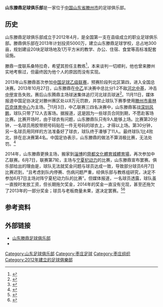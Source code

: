 {{Football club infobox 
| clubname = 山东滕鼎
| image    = File:Shandong Tengding FC logo.jpg
| fullname = 山东滕鼎足球俱乐部
| nickname = 
| founded  = 2012年4月
| dissolved = 2014年底
| city = [[中华人民共和国|中国]][[山东省|山东省]][[滕州市|滕州市]]
| ground   = [[滕州市奥体中心|滕州市奥体中心]]
| capacity = 40,000
| owner    = 山东锦华地产公司
| chairman =  
| ceo =   | ceotitle = 
| manager  = {{flagicon|CHN}} [[罗登仁|罗登仁]] 
| league   = [[中国足球乙级联赛|中国足球乙级联赛]] 
| season= 
| position = 
| current =  
}}

'''山东滕鼎足球俱乐部'''是一家位于[[中华人民共和国|中国]][[山东省|山东省]][[滕州市|滕州市]]的足球俱乐部。

==历史==
山东滕鼎足球俱乐部成立于2012年4月，是全国第一支在县级成立的职业足球俱乐部。滕鼎俱乐部在2013年计划投资5000万，建立山东滕鼎足球学校，总占地300亩，规划建设20块足球场地及1万平方米的教学、办公、住宿、食堂等高标准配套设施。

滕鼎一度联系桑特拉奇，希望其担任主教练<ref>{{Cite web |url=http://sports.163.com/12/1205/09/8HUVSC4T00051C89.html |title=桑特拉奇入主山东滕鼎 |access-date=2013-05-25 |archive-url=https://web.archive.org/web/20160305021539/http://sports.163.com/12/1205/09/8HUVSC4T00051C89.html |archive-date=2016-03-05 |dead-url=yes }}</ref>，本来谈判一切顺利，他也曾来滕州实地考察过，但最终因为他个人的原因而没有实现。

2013年山东滕鼎首次参加[[中国足球乙级联赛|中国足球乙级联赛]]，预赛阶段列北区第四，进入全国总决赛。2013年10月27日，山东滕鼎在[[2013年中國足球乙級聯賽|中乙]]半决赛中总比分1:2不敌[[河北中基|河北中基]]，冲击[[中国足球甲级联赛|中甲]]宣告失败。赛后山东腾鼎主场球迷集体追打河北球员球迷<ref>{{Cite web |url=http://sports.163.com/13/1027/18/9C7BBMRM00051C89.html#p=9C7A77DL08QP0005 |title=中乙再爆大规模冲突！山东球迷追打河北球员球迷 |accessdate=2013-10-29 |archive-date=2013-10-29 |archive-url=https://web.archive.org/web/20131029210855/http://sports.163.com/13/1027/18/9C7BBMRM00051C89.html#p=9C7A77DL08QP0005 |dead-url=no }}</ref>。11月11日，媒体报道中国足协决定对滕州赛区处以8万元罚款，并禁止球队下赛季使用[[滕州市奥林匹克体育中心|滕州市奥林匹克体育中心]]为主场。<ref>{{cite news|title=中乙球迷群殴处罚：山东滕鼎1年内主场不得设奥体|url=http://sports.sina.com.cn/b/2013-11-01/03006861265.shtml|accessdate=2014-06-08|newspaper=北京青年报|date=2013-11-01|archive-date=2014-07-14|archive-url=https://web.archive.org/web/20140714144322/http://sports.sina.com.cn/b/2013-11-01/03006861265.shtml|dead-url=no}}</ref>11月3日，中乙联赛三四名决赛中，山东滕鼎客战[[深圳风鹏|深圳风鹏]]，球队只带了12人去客场。据报道，这是因为一些球员合同到期，不愿赴客场比赛。比赛开场时，由于球衣有问题，山东滕鼎队只有9人能够上场。比赛第20分钟，一名球员用胶带把号码贴在一件无号码的球衣上，才得以上场。第30分钟，另一名球员用同样的方法准备好了球衣，球队终于凑够了11人。最终球队1比4败北，排在总决赛第4名。中国足协表示，山东滕鼎的做法不算消极比赛，无法处罚。<ref>{{cite news|title=中乙奇观！山东滕鼎首发仅9人 球衣贴胶带比赛|url=http://sports.sohu.com/20131103/n389456238.shtml|accessdate=2014-06-08|newspaper=现代金报|date=2013-11-03|archive-date=2014-07-14|archive-url=https://web.archive.org/web/20140714181020/http://sports.sohu.com/20131103/n389456238.shtml|dead-url=no}}</ref>

2014年，山东滕鼎更换主场，搬家到[[淄博|淄博]]的[[齊都文化體育城體育場|齊都文化體育城體育場]]，再次参加中乙联赛。6月7日，联赛第7轮，主场与[[宁夏杞动力|宁夏杞动力]]的比赛，山东滕鼎宣布罢赛。俱乐部给出的理由是，球队无法就奖金问题与球员达成一致，导致部分球员6月7日比赛迟到，“且考虑到队内停赛、伤病问题严重，经俱乐部与教练组研究，决定不参加6月7日主场对阵宁夏杞动力队的比赛”。但媒体报道，一名球员透露，球队虽一直按时发放工资，但长期拖欠奖金，2014年的奖金一直没有兑现，甚至还拖欠了2013年的一部分奖金；球员与老板商量未果，遂决定罢赛。<ref>{{cite news|title=中乙综述：山东罢赛贵州大捷 南区形势一片混沌|url=http://sports.sohu.com/20140607/n400550234.shtml|accessdate=2014-06-08|newspaper=搜狐体育|date=2014-06-07|archive-date=2014-06-11|archive-url=https://web.archive.org/web/20140611021734/http://sports.sohu.com/20140607/n400550234.shtml|dead-url=no}}</ref><ref>{{cite news|title=山东滕鼎因奖金问题弃赛 去年部分奖金仍未发放|url=http://sports.sohu.com/20140608/n400562119.shtml|accessdate=2014-06-08|newspaper=昆明信息港-都市时报|date=2014-06-08|archive-date=2014-07-14|archive-url=https://web.archive.org/web/20140714203544/http://sports.sohu.com/20140608/n400562119.shtml|dead-url=no}}</ref>

==参考资料==
{{Reflist}}

== 外部链接 ==
* [http://www.sdtengdingfc.com/ 山东滕鼎足球俱乐部] {{Wayback|url=http://www.sdtengdingfc.com/ |date=20140714140539 }}
* {{sinaweibo|2986642991}}

{{2014中乙}}

[[Category:山东足球俱乐部|Category:山东足球俱乐部]]
[[Category:枣庄足球|Category:枣庄足球]]
[[Category:枣庄组织|Category:枣庄组织]]
[[Category:2012年建立的足球俱樂部|Category:2012年建立的足球俱樂部]]